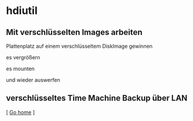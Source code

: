 =hdiutil=

==Mit verschlüsselten Images arbeiten==

Plattenplatz auf einem verschlüsseltem DiskImage gewinnen

{{{class="brush: bash; ; toolbar: false;"
    $ hdiutil compact image.sparsebundle
}}}

es vergrößern

{{{class="brush: bash; ; toolbar: false;"
    $ hdiutil resize -size 460g UltraMobile.sparsebundle
}}}

es mounten

{{{class="brush: bash; ; toolbar: false;"
    $ hdiutil attach /Volumes/UltraMobile.sparsebundle
}}}

und wieder auswerfen

{{{class="brush: bash; ; toolbar: false;"
    $ hdiutil detach /Volumes/UltraMobile
}}}

==verschlüsseltes Time Machine Backup über LAN==

{{{class="brush: bash; ; toolbar: false;"
    $ hdiutil create -size 200g -fs HFS+J -type SPARSEBUNDLE -volname "mskrynsk_macbook" Fry_0023123aa44a.sparsebundle
}}}


[ [[index|Go home]] ]
